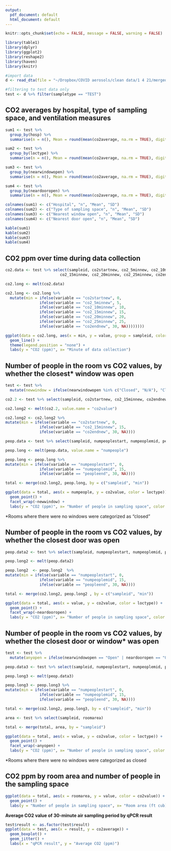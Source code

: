 ```yaml
---
output:
  pdf_document: default
  html_document: default
---
```


```r
knitr::opts_chunk$set(echo = FALSE, message = FALSE, warning = FALSE)
```

```r
library(table1)
library(dplyr)
library(ggplot2)
library(reshape2)
library(haven)
library(knitr)
```

```r
#import data
d <- read_dta(file = "~/Dropbox/COVID aerosols/clean data/1 4 21/mergeddata_1421.dta")

#filtering to test data only
test <- d %>% filter(sampletype == "TEST")
```

## CO2 averages by hospital, type of sampling space, and ventilation measures
```r
sum1 <- test %>%
  group_by(hosp) %>%
  summarise(n = n(), Mean = round(mean(co2average, na.rm = TRUE), digits = 1), SD = round(sd(co2average, na.rm = TRUE), digits = 1))

sum2 <- test %>%
  group_by(loctype) %>%
  summarise(n = n(), Mean = round(mean(co2average, na.rm = TRUE), digits = 1), SD = round(sd(co2average, na.rm = TRUE), digits = 1))

sum3 <- test %>%
  group_by(nearwindowopen) %>%
  summarise(n = n(), Mean = round(mean(co2average, na.rm = TRUE), digits = 1), SD = round(sd(co2average, na.rm = TRUE), digits = 1))

sum4 <- test %>%
  group_by(neardooropen) %>%
  summarise(n = n(), Mean = round(mean(co2average, na.rm = TRUE), digits = 1), SD = round(sd(co2average, na.rm = TRUE), digits = 1))

colnames(sum1) <- c("Hospital", "n", "Mean", "SD")
colnames(sum2) <- c("Type of sampling space", "n", "Mean", "SD")
colnames(sum3) <- c("Nearest window open", "n", "Mean", "SD")
colnames(sum4) <- c("Nearest door open", "n", "Mean", "SD")

kable(sum1)
kable(sum2)
kable(sum3)
kable(sum4)

```

\newpage
## CO2 ppm over time during data collection 
```r
co2.data <- test %>% select(sampleid, co2startnew, co2_5minnew, co2_10minnew,
                        co2_15minnew, co2_20minnew, co2_25minnew, co2endnew)

co2.long <- melt(co2.data)

co2.long <- co2.long %>%
  mutate(min = ifelse(variable == "co2startnew", 0, 
               ifelse(variable == "co2_5minnew", 5,
               ifelse(variable == "co2_10minnew", 10,
               ifelse(variable == "co2_15minnew", 15,
               ifelse(variable == "co2_20minnew", 20,
               ifelse(variable == "co2_25minnew", 25,
               ifelse(variable == "co2endnew", 30, NA))))))))

ggplot(data = co2.long, aes(x = min, y = value, group = sampleid, color = sampleid)) +
  geom_line() + 
  theme(legend.position = "none") +
  labs(y = "CO2 (ppm)", x= "Minute of data collection")
```
\newpage  
  
## Number of people in the room vs CO2 values, by whether the closest* window was open  
```r
test <- test %>%
  mutate(newwindow = ifelse(nearwindowopen %in% c("Closed", "N/A"), "Closed", "Open"))

co2.2 <- test %>% select(sampleid, co2startnew, co2_15minnew, co2endnew)

co2.long2 <- melt(co2.2, value.name = "co2value")

co2.long2 <- co2.long2 %>%
mutate(min = ifelse(variable == "co2startnew", 0, 
               ifelse(variable == "co2_15minnew", 15,
               ifelse(variable == "co2endnew", 30, NA))))

peop.data <- test %>% select(sampleid, numpeoplestart, numpeoplemid, peopleend, newwindow, loctype)

peop.long <- melt(peop.data, value.name = "numpeople")

peop.long <- peop.long %>%
mutate(min = ifelse(variable == "numpeoplestart", 0, 
               ifelse(variable == "numpeoplemid", 15,
               ifelse(variable == "peopleend", 30, NA))))

total <- merge(co2.long2, peop.long, by = c("sampleid", "min"))

ggplot(data = total, aes(x = numpeople, y = co2value, color = loctype)) + 
  geom_point() +
  facet_wrap(~newwindow) +
  labs(y = "CO2 (ppm)", x= "Number of people in sampling space", color = "Type of\nsampling space")
```
*Rooms where there were no windows were categorized as "closed"  

## Number of people in the room vs CO2 values, by whether the closest door was open
```r
peop.data2 <- test %>% select(sampleid, numpeoplestart, numpeoplemid, peopleend, neardooropen, loctype)

peop.long2 <- melt(peop.data2)

peop.long2  <- peop.long2  %>%
mutate(min = ifelse(variable == "numpeoplestart", 0, 
               ifelse(variable == "numpeoplemid", 15,
               ifelse(variable == "peopleend", 30, NA))))

total <- merge(co2.long2, peop.long2 , by = c("sampleid", "min"))

ggplot(data = total, aes(x = value, y = co2value, color = loctype)) + 
  geom_point() +
  facet_wrap(~neardooropen) +
  labs(y = "CO2 (ppm)", x= "Number of people in sampling space", color = "Type of\nsampling space")
```

## Number of people in the room vs CO2 values, by whether the closest door or window* was open  
```r
test <- test %>%
  mutate(anyopen = ifelse(nearwindowopen == "Open" | neardooropen == "Open", "Either Open", "Both Closed"))

peop.data3 <- test %>% select(sampleid, numpeoplestart, numpeoplemid, peopleend, anyopen, loctype)

peop.long3 <- melt(peop.data3)

peop.long3 <- peop.long3 %>%
mutate(min = ifelse(variable == "numpeoplestart", 0, 
               ifelse(variable == "numpeoplemid", 15,
               ifelse(variable == "peopleend", 30, NA))))

total <- merge(co2.long2, peop.long3, by = c("sampleid", "min"))

area <- test %>% select(sampleid, roomarea)

total <- merge(total, area, by = "sampleid")

ggplot(data = total, aes(x = value, y = co2value, color = loctype)) + 
  geom_point() +
  facet_wrap(~anyopen) +
  labs(y = "CO2 (ppm)", x= "Number of people in sampling space", color = "Type of\nsampling space")
```
*Rooms where there were no windows were categorized as closed  
\newpage
  
## CO2 ppm by room area and number of people in the sampling space
```r
ggplot(data = total, aes(x = roomarea, y = value, color = co2value)) +
  geom_point() +
  labs(y = "Number of people in sampling space", x= "Room area (ft cub)", color = "CO2 (ppm)")
```
\newpage
**Average CO2 value of 30-minute air sampling period by qPCR result**  

```r
test$result <- as.factor(test$result)
ggplot(data = test, aes(x = result, y = co2average)) + 
  geom_boxplot() +
  geom_jitter() +
  labs(x = "qPCR result", y = "Average CO2 (ppm)")
```